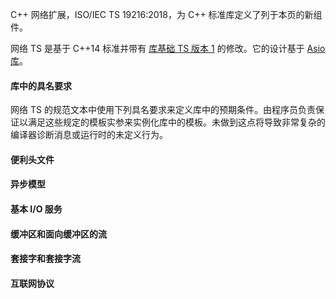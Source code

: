 {{title|Extensions for networking}}
{{cpp/experimental/networking/navbar}}

C++ 网络扩展，ISO/IEC TS 19216:2018，为 C++ 标准库定义了列于本页的新组件。

网络 TS 是基于 C++14 标准并带有 [[cpp/experimental/lib extensions|库基础 TS 版本 1]] 的修改。它的设计基于 [https://think-async.com/Asio Asio 库]。

====库中的具名要求====
网络 TS 的规范文本中使用下列具名要求来定义库中的预期条件。由程序员负责保证以满足这些规定的模板实参来实例化库中的模板。未做到这点将导致非常复杂的编译器诊断消息或运行时的未定义行为。

{{dsc begin}}
{{dsc inc|cpp/experimental/networking/named req/dsc AcceptableProtocol}}
{{dsc inc|cpp/experimental/networking/named req/dsc AsyncReadStream}}
{{dsc inc|cpp/experimental/networking/named req/dsc AsyncWriteStream}}
{{dsc inc|cpp/experimental/networking/named req/dsc CompletionCondition}}
{{dsc inc|cpp/experimental/networking/named req/dsc CompletionToken}}
{{dsc inc|cpp/experimental/networking/named req/dsc ConnectCondition}}
{{dsc inc|cpp/experimental/networking/named req/dsc ConstBufferSequence}}
{{dsc inc|cpp/experimental/networking/named req/dsc DynamicBuffer}}
{{dsc inc|cpp/experimental/networking/named req/dsc EndpointSequence}}
{{dsc inc|cpp/experimental/networking/named req/dsc ExecutionContext}}
{{dsc inc|cpp/experimental/networking/named req/dsc Executor}}
{{dsc inc|cpp/experimental/networking/named req/dsc GettableSocketOption}}
{{dsc inc|cpp/experimental/networking/named req/dsc InternetProtocol}}
{{dsc inc|cpp/experimental/networking/named req/dsc IoControlCommand}}
{{dsc inc|cpp/experimental/networking/named req/dsc MutableBufferSequence}}
{{dsc inc|cpp/experimental/networking/named req/dsc ProtoAllocator}}
{{dsc inc|cpp/experimental/networking/named req/dsc Protocol}}
{{dsc inc|cpp/experimental/networking/named req/dsc Service}}
{{dsc inc|cpp/experimental/networking/named req/dsc SettableSocketOption}}
{{dsc inc|cpp/experimental/networking/named req/dsc Signature}}
{{dsc inc|cpp/experimental/networking/named req/dsc SyncReadStream}}
{{dsc inc|cpp/experimental/networking/named req/dsc SyncWriteStream}}
{{dsc inc|cpp/experimental/networking/named req/dsc WaitTraits}}
{{dsc end}}

====便利头文件====
{{dsc begin}}
{{dsc|{{ttb|{{header|experimental/net}}}}|包含网络 TS 的所有其他头文件的便利头文件}}
{{dsc|{{ttb|{{header|experimental/netfwd}}}}|包含网络 TS 的主要组件的前向声明}}
{{dsc end}}

====异步模型====
{{dsc begin}}
{{dsc header|experimental/executor}}
{{dsc namespace|std::experimental::net}}
{{dsc h2|异步结果}}
{{dsc inc|cpp/experimental/networking/dsc async_result}}
{{dsc inc|cpp/experimental/networking/dsc async_completion}}
{{dsc inc|cpp/experimental/networking/dsc associated_allocator}}
{{dsc inc|cpp/experimental/networking/dsc get_associated_allocator}}
{{dsc h2|执行上下文和服务}}
{{dsc inc|cpp/experimental/networking/dsc execution_context}}
{{dsc inc|cpp/experimental/networking/dsc use_service}}
{{dsc inc|cpp/experimental/networking/dsc make_service}}
{{dsc inc|cpp/experimental/networking/dsc has_service}}
{{dsc inc|cpp/experimental/networking/dsc service_already_exists}}
{{dsc h2|执行器}}
{{dsc inc|cpp/experimental/networking/dsc is_executor}}
{{dsc inc|cpp/experimental/networking/dsc executor_arg_t}}
{{dsc inc|cpp/experimental/networking/dsc uses_executor}}
{{dsc inc|cpp/experimental/networking/dsc associated_executor}}
{{dsc inc|cpp/experimental/networking/dsc get_associated_executor}}
{{dsc inc|cpp/experimental/networking/dsc executor_binder}}
{{dsc inc|cpp/experimental/networking/dsc bind_executor}}
{{dsc inc|cpp/experimental/networking/dsc executor_work_guard}}
{{dsc inc|cpp/experimental/networking/dsc system_executor}}
{{dsc inc|cpp/experimental/networking/dsc system_context}}
{{dsc inc|cpp/experimental/networking/dsc executor}}
{{dsc inc|cpp/experimental/networking/dsc bad_executor}}
{{dsc h2|派发/递送/延迟}}
{{dsc inc|cpp/experimental/networking/dsc dispatch}}
{{dsc inc|cpp/experimental/networking/dsc post}}
{{dsc inc|cpp/experimental/networking/dsc defer}}
{{dsc h2|束带}}
{{dsc inc|cpp/experimental/networking/dsc strand}}
{{dsc h2|{{lc|std::future}} 互操作}}
{{dsc inc|cpp/experimental/networking/dsc use_future_t}}
{{dsc end}}

====基本 I/O 服务====
{{dsc begin}}
{{dsc header|experimental/io_context}}
{{dsc namespace|std::experimental::net}}
{{dsc inc|cpp/experimental/networking/dsc io_context}}
{{dsc end}}

====缓冲区和面向缓冲区的流====
{{dsc begin}}
{{dsc header|experimental/buffer}}
{{dsc namespace|std::experimental::net}}
{{dsc h2|流错误码}}
{{dsc inc|cpp/experimental/networking/dsc stream_errc}}
{{dsc inc|cpp/experimental/networking/dsc stream_category}}
{{dsc h2|缓冲区}}
{{dsc inc|cpp/experimental/networking/dsc mutable_buffer}}
{{dsc inc|cpp/experimental/networking/dsc const_buffer}}
{{dsc inc|cpp/experimental/networking/dsc buffer}}
{{dsc h3|缓冲区类型特征}}
{{dsc inc|cpp/experimental/networking/dsc is_mutable_buffer_sequence}}
{{dsc inc|cpp/experimental/networking/dsc is_const_buffer_sequence}}
{{dsc inc|cpp/experimental/networking/dsc is_dynamic_buffer}}
{{dsc h3|访问缓冲区序列}}
{{dsc inc|cpp/experimental/networking/dsc buffer_sequence_begin}}
{{dsc inc|cpp/experimental/networking/dsc buffer_sequence_end}}
{{dsc h3|缓冲区操作}}
{{dsc inc|cpp/experimental/networking/dsc buffer_size}}
{{dsc inc|cpp/experimental/networking/dsc buffer_copy}}
{{dsc h3|动态缓冲区}}
{{dsc inc|cpp/experimental/networking/dsc dynamic_vector_buffer}}
{{dsc inc|cpp/experimental/networking/dsc dynamic_string_buffer}}
{{dsc inc|cpp/experimental/networking/dsc dynamic_buffer}}
{{dsc h2|缓冲区 I/O}}
{{dsc inc|cpp/experimental/networking/dsc transfer_all}}
{{dsc inc|cpp/experimental/networking/dsc transfer_at_least}}
{{dsc inc|cpp/experimental/networking/dsc transfer_exactly}}
{{dsc inc|cpp/experimental/networking/dsc read}}
{{dsc inc|cpp/experimental/networking/dsc read_until}}
{{dsc inc|cpp/experimental/networking/dsc async_read}}
{{dsc inc|cpp/experimental/networking/dsc async_read_until}}
{{dsc inc|cpp/experimental/networking/dsc write}}
{{dsc inc|cpp/experimental/networking/dsc async_write}}
{{dsc end}}

====套接字和套接字流====
{{dsc begin}}
{{dsc header|experimental/socket}}
{{dsc namespace|std::experimental::net}}
{{dsc h2|套接字错误码}}
{{dsc inc|cpp/experimental/networking/dsc socket_errc}}
{{dsc inc|cpp/experimental/networking/dsc socket_category}}
{{dsc h2|套接字}}
{{dsc inc|cpp/experimental/networking/dsc socket_base}}
{{dsc inc|cpp/experimental/networking/dsc basic_socket}}
{{dsc inc|cpp/experimental/networking/dsc basic_datagram_socket}}
{{dsc inc|cpp/experimental/networking/dsc basic_stream_socket}}
{{dsc inc|cpp/experimental/networking/dsc basic_socket_acceptor}}
{{dsc h2|套接字流}}
{{dsc inc|cpp/experimental/networking/dsc basic_socket_streambuf}}
{{dsc inc|cpp/experimental/networking/dsc basic_socket_iostream}}
{{dsc h2|连接操作}}
{{dsc inc|cpp/experimental/networking/dsc connect}}
{{dsc inc|cpp/experimental/networking/dsc async_connect}}
{{dsc end}}

====互联网协议====
{{dsc begin}}
{{dsc header|experimental/internet}}
{{dsc namespace|std::experimental::net::ip}}
{{dsc h2|解析器错误码}}
{{dsc inc|cpp/experimental/networking/dsc resolver_errc}}
{{dsc inc|cpp/experimental/networking/dsc resolver_category}}
{{dsc h2|IP 地址}}
{{dsc inc|cpp/experimental/networking/dsc address_v4}}
{{dsc inc|cpp/experimental/networking/dsc make_address_v4}}
{{dsc inc|cpp/experimental/networking/dsc address_v6}}
{{dsc inc|cpp/experimental/networking/dsc make_address_v6}}
{{dsc inc|cpp/experimental/networking/dsc address}}
{{dsc inc|cpp/experimental/networking/dsc bad_address_cast}}
{{dsc inc|cpp/experimental/networking/dsc make_address}}
{{dsc h3|地址遍历}}
{{dsc inc|cpp/experimental/networking/dsc basic_address_iterator}}
{{dsc inc|cpp/experimental/networking/dsc basic_address_range}}
{{dsc h2|网络}}
{{dsc inc|cpp/experimental/networking/dsc network_v4}}
{{dsc inc|cpp/experimental/networking/dsc make_network_v4}}
{{dsc inc|cpp/experimental/networking/dsc network_v6}}
{{dsc inc|cpp/experimental/networking/dsc make_network_v6}}
{{dsc h2|端点}}
{{dsc inc|cpp/experimental/networking/dsc basic_endpoint}}
{{dsc h2|域名解析}}
{{dsc inc|cpp/experimental/networking/dsc basic_resolver_entry}}
{{dsc inc|cpp/experimental/networking/dsc basic_resolver_results}}
{{dsc inc|cpp/experimental/networking/dsc resolver_base}}
{{dsc inc|cpp/experimental/networking/dsc basic_resolver}}
{{dsc h2|主机名}}
{{dsc inc|cpp/experimental/networking/dsc host_name}}
{{dsc h2|TCP 和 UDP 选项}}
{{dsc inc|cpp/experimental/networking/dsc tcp}}
{{dsc inc|cpp/experimental/networking/dsc udp}}
{{dsc h3|套接字选项}}
{{dsc namespace|std::experimental::net::ip}}
{{dsc inc|cpp/experimental/networking/dsc v6_only}}
{{dsc namespace|std::experimental::net::ip::unicast}}
{{dsc inc|cpp/experimental/networking/unicast/dsc hops}}
{{dsc namespace|std::experimental::net::ip::multicast}}
{{dsc inc|cpp/experimental/networking/multicast/dsc join_group}}
{{dsc inc|cpp/experimental/networking/multicast/dsc leave_group}}
{{dsc inc|cpp/experimental/networking/multicast/dsc outbound_interface}}
{{dsc inc|cpp/experimental/networking/multicast/dsc hops}}
{{dsc inc|cpp/experimental/networking/multicast/dsc enable_loopback}}
{{dsc end}}